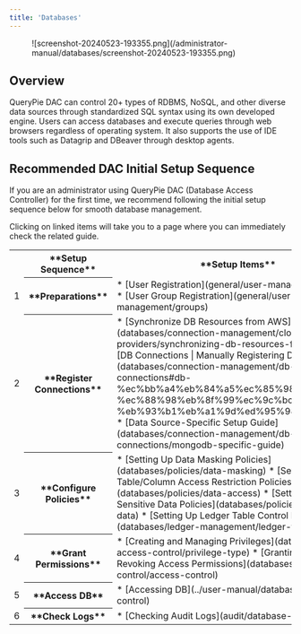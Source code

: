 ```yaml
---
title: 'Databases'
---
```



<figure data-layout="center" data-align="center">
![screenshot-20240523-193355.png](/administrator-manual/databases/screenshot-20240523-193355.png)
</figure>

## Overview

QueryPie DAC can control 20+ types of RDBMS, NoSQL, and other diverse data sources through standardized SQL syntax using its own developed engine. Users can access databases and execute queries through web browsers regardless of operating system. It also supports the use of IDE tools such as Datagrip and DBeaver through desktop agents.

## Recommended DAC Initial Setup Sequence

If you are an administrator using QueryPie DAC (Database Access Controller) for the first time, we recommend following the initial setup sequence below for smooth database management.

<Callout type="info">
Clicking on linked items will take you to a page where you can immediately check the related guide.
</Callout>

<table data-table-width="760" data-layout="default" local-id="732b2fe2-d76c-4f02-aa32-1d192dd4db6e">
<colgroup>
<col/>
<col/>
<col/>
</colgroup>
<tbody>
<tr>
<th>
</th>
<th>
**Setup Sequence**
</th>
<th>
**Setup Items**
</th>
</tr>
<tr>
<td>
1
</td>
<th>
**Preparations**
</th>
<td>
* [User Registration](general/user-management/users) 
* [User Group Registration](general/user-management/groups)
</td>
</tr>
<tr>
<td>
2
</td>
<th>
**Register Connections**
</th>
<td>
* [Synchronize DB Resources from AWS](databases/connection-management/cloud-providers/synchronizing-db-resources-from-aws)
* [DB Connections | Manually Registering DB Connections](databases/connection-management/db-connections#db-%ec%bb%a4%eb%84%a5%ec%85%98-%ec%88%98%eb%8f%99%ec%9c%bc%eb%a1%9c-%eb%93%b1%eb%a1%9d%ed%95%98%ea%b8%b0)
* [Data Source-Specific Setup Guide](databases/connection-management/db-connections/mongodb-specific-guide)
</td>
</tr>
<tr>
<td>
3
</td>
<th>
**Configure Policies**
</th>
<td>
* [Setting Up Data Masking Policies](databases/policies/data-masking)
* [Setting Up Table/Column Access Restriction Policies](databases/policies/data-access)
* [Setting Up Sensitive Data Policies](databases/policies/sensitive-data)
* [Setting Up Ledger Table Control Policies](databases/ledger-management/ledger-table-policy)
</td>
</tr>
<tr>
<td>
4
</td>
<th>
**Grant Permissions**
</th>
<td>
* [Creating and Managing Privileges](databases/db-access-control/privilege-type)
* [Granting and Revoking Access Permissions](databases/db-access-control/access-control)
</td>
</tr>
<tr>
<td>
5
</td>
<th>
**Access DB**
</th>
<td>
* [Accessing DB](../user-manual/database-access-control)
</td>
</tr>
<tr>
<td>
6
</td>
<th>
**Check Logs**
</th>
<td>
* [Checking Audit Logs](audit/database-logs)
</td>
</tr>
</tbody>
</table>
